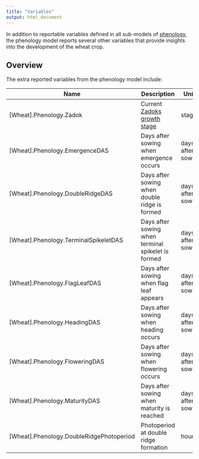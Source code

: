 ```yaml
---
title: "Variables"
output: html_document
---
```


In addition to reportable variables defined in all sub-models of [phenology](index.qmd), the phenology model reports several other variables that provide insights into the development of the wheat crop.


## Overview

The extra reported variables from the phenology model include:

| Name                        | Description                                         | Units        |
|-----------------------------|-----------------------------------------------------|--------------|
| [Wheat].Phenology.Zadok                 | Current [Zadoks growth stage](/docs/Models/PMF/Phenology/Scales/ZadokPMFWheat.qmd) | stage        |
| [Wheat].Phenology.EmergenceDAS                | Days after sowing when emergence occurs             | days after sowing         |
| [Wheat].Phenology.DoubleRidgeDAS            | Days after sowing when double ridge is formed       | days after sowing         |
| [Wheat].Phenology.TerminalSpikeletDAS         | Days after sowing when terminal spikelet is formed   | days after sowing         |
| [Wheat].Phenology.FlagLeafDAS                | Days after sowing when flag leaf appears            | days after sowing         |
| [Wheat].Phenology.HeadingDAS                 | Days after sowing when heading occurs               | days after sowing         |
| [Wheat].Phenology.FloweringDAS               | Days after sowing when flowering occurs             | days after sowing         |
| [Wheat].Phenology.MaturityDAS                | Days after sowing when maturity is reached          | days after sowing         |
| [Wheat].Phenology.DoubleRidgePhotoperiod    | Photoperiod at double ridge formation               | hours        |

